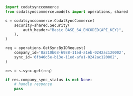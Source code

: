 ```python Get.py
import codatsynccommerce
from codatsynccommerce.models import operations, shared

s = codatsynccommerce.CodatSyncCommerce(
    security=shared.Security(
        auth_header="Basic BASE_64_ENCODED(API_KEY)",
    ),
)

req = operations.GetSyncByIDRequest(
    company_id='8a210b68-6988-11ed-a1eb-0242ac120002',
    sync_id='6fb40d5e-b13e-11ed-afa1-0242ac120002',
)

res = s.sync.get(req)

if res.company_sync_status is not None:
    # handle response
    pass
```
